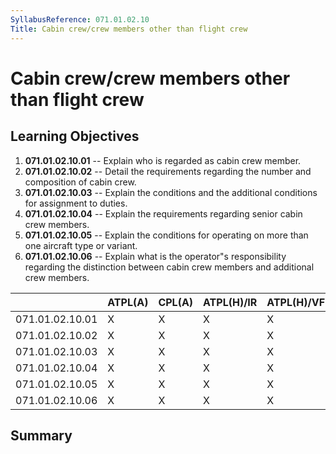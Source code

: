 ```yaml
---
SyllabusReference: 071.01.02.10
Title: Cabin crew/crew members other than flight crew
---
```


# Cabin crew/crew members other than flight crew

## Learning Objectives

1.  **071.01.02.10.01** -- Explain who is regarded as cabin crew member.
2.  **071.01.02.10.02** -- Detail the requirements regarding the number and
    composition of cabin crew.
3.  **071.01.02.10.03** -- Explain the conditions and the additional conditions
    for assignment to duties.
4.  **071.01.02.10.04** -- Explain the requirements regarding senior cabin crew
    members.
5.  **071.01.02.10.05** -- Explain the conditions for operating on more than one
    aircraft type or variant.
6.  **071.01.02.10.06** -- Explain what is the operator"s responsibility
    regarding the distinction between cabin crew members and additional crew
    members.

|                 | ATPL(A) | CPL(A) | ATPL(H)/IR | ATPL(H)/VFR | CPL(H) | IR  | CBIR(A) |
| --------------- | ------- | ------ | ---------- | ----------- | ------ | --- | ------- |
| 071.01.02.10.01 | X       | X      | X          | X           | X      |     |         |
| 071.01.02.10.02 | X       | X      | X          | X           | X      |     |         |
| 071.01.02.10.03 | X       | X      | X          | X           | X      |     |         |
| 071.01.02.10.04 | X       | X      | X          | X           | X      |     |         |
| 071.01.02.10.05 | X       | X      | X          | X           | X      |     |         |
| 071.01.02.10.06 | X       | X      | X          | X           | X      |     |         |

## Summary

